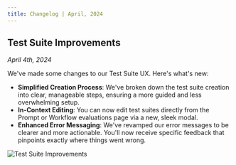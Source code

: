```yaml
---
title: Changelog | April, 2024
---
```


## Test Suite Improvements

_April 4th, 2024_

We've made some changes to our Test Suite UX. Here's what's new:

- **Simplified Creation Process**: We've broken down the test suite creation into clear, manageable steps, ensuring a more guided and less overwhelming setup.
- **In-Context Editing**: You can now edit test suites directly from the Prompt or Workflow evaluations page via a new, sleek modal.
- **Enhanced Error Messaging**: We've revamped our error messages to be clearer and more actionable. You'll now receive specific feedback that pinpoints exactly where things went wrong.

![Test Suite Improvements](https://storage.googleapis.com/vellum-public/help-docs/test-suite-error.png)
